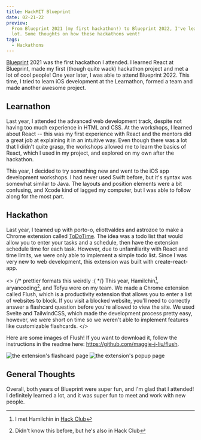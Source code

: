 ```yaml
---
title: HackMIT Blueprint
date: 02-21-22
preview:
  From Blueprint 2021 (my first hackathon!) to Blueprint 2022, I've learned a
  lot. Some thoughts on how these hackathons went!
tags:
  - Hackathons
---
```



[Blueprint](https://blueprint.hackmit.org) 2021 was the first hackathon I
attended. I learned React at Blueprint, made my first (though quite wack)
hackathon project and met a lot of cool people! One year later, I was able to
attend Blueprint 2022. This time, I tried to learn iOS development at the
Learnathon, formed a team and made another awesome project.

## Learnathon

Last year, I attended the advanced web development track, despite not having too
much experience in HTML and CSS. At the workshops, I learned about React -- this
was my first experience with React and the mentors did a great job at explaining
it in an intuitive way. Even though there was a lot that I didn't quite grasp,
the workshops allowed me to learn the basics of React, which I used in my
project, and explored on my own after the hackathon.

This year, I decided to try something new and went to the iOS app development
workshops. I had never used Swift before, but it's syntax was somewhat similar
to Java. The layouts and position elements were a bit confusing, and Xcode kind
of lagged my computer, but I was able to follow along for the most part.

## Hackathon

Last year, I teamed up with <GitHub>porto-o</GitHub>, <GitHub>
eliottvaldes</GitHub> and <GitHub>astrozoe</GitHub> to make a Chrome extension
called [ToDoTime](https://github.com/porto-o/Chrome-extension). The idea was a
todo list that would allow you to enter your tasks and a schedule, then have the
extension schedule time for each task. However, due to unfamiliarity with React
and time limits, we were only able to implement a simple todo list. Since I was
very new to web development, this extension was built with create-react-app.

<>
  {/* prettier formats this weirdly :( */} This year,
  <GitHub>Hamilchin</GitHub>[^1], <GitHub>aryancoding</GitHub>[^2], and
  <GitHub>Tofyu</GitHub> were on my team. We made a Chrome extension called
  Flush, which is a productivity extension that allows you to enter a list of
  websites to block. If you visit a blocked website, you'll need to correctly
  answer a flashcard question before you're allowed to view the site. We used
  Svelte and TailwindCSS, which made the development process pretty easy,
  however, we were short on time so we weren't able to implement features like
  customizable flashcards.
</>

Here are some images of Flush! If you want to download it, follow the
instructions in the readme here: https://github.com/maggie-j-liu/flush.

![the extension's flashcard page](./extension.png)
![the extension's popup page](./popup.png)

## General Thoughts

Overall, both years of Blueprint were super fun, and I'm glad that I attended! I
definitely learned a lot, and it was super fun to meet and work with new people.

[^1]: I met <GitHub>Hamilchin</GitHub> in [Hack Club](https://hackclub.com)
[^2]: Didn't know this before, but he's also in Hack Club
